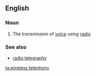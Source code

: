 ==English==

===Noun===
{{en-noun|sg=[[wireless]] [[telephony]]|-}}

#{{dated}} The transmission of [[voice]] using [[radio]]

===See also===
*[[radio telegraphy]]

[[ta:wireless telephony]]